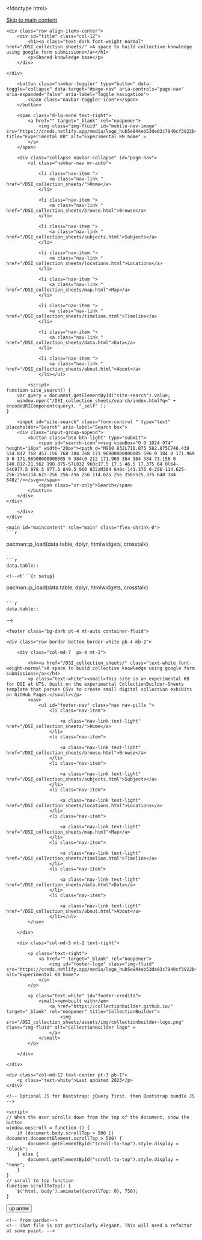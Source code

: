 <!doctype html>
<html lang="en" class="h-100">
  <head prefix="og: http://ogp.me/ns#">
    <meta charset="utf-8">
<meta name="viewport" content="width=device-width, initial-scale=1, shrink-to-fit=no">
<link rel="shortcut icon" type="image/x-icon" href="/DSI_collection_sheets/favicon.ico">
<link rel="icon" type="image/png" href="data:image/png;base64,iVBORw0KGgo=">

<!--
  _____     ____        __  _           ___       _ __   __
 / ___/__  / / /__ ____/ /_(_)__  ___  / _ )__ __(_) /__/ /__ ____
/ /__/ _ \/ / / -_) __/ __/ / _ \/ _ \/ _  / // / / / _  / -_) __/
\___/\___/_/_/\__/\__/\__/_/\___/_//_/____/\_,_/_/_/\_,_/\__/_/

    built with CollectionBuilder-GH
    https://github.com/CollectionBuilder/collectionbuilder-gh
-->
<meta name="generator" content="collectionbuilder-gh" />
<meta http-equiv="Content-Language" content="en-us" >
<meta name="description" content="A space to build collective knowledge using google form submissions">

<!-- load style sheets -->

<link rel="stylesheet" href="/DSI_collection_sheets/assets/lib/bootstrap.min.css" type="text/css">
<script defer src="/DSI_collection_sheets/assets/lib/fontawesome-free/js/all.min.js"></script>




<!-- load custom css last to allow overrides -->
<link rel="stylesheet" href="/DSI_collection_sheets/assets/css/custom.css" type="text/css">

<!-- add digital garden conditions -->
  
  <meta property="og:description" content="A space to build collective knowledge using google form submissions"/>
  

  
  <meta property="og:title" content="data table test">
  <meta property="og:type" content="article">
  

  

  <meta property="og:url" content="https://sjgknight.github.io/assets/dt.Rmd" />

  

  <title>
    
      data table test &mdash; A space to build collective knowledge using google form submissions
    
  </title>


<!-- <title>data table test | A space to build collective knowledge using google form submissions</title> -->


<!-- back to collectionbuilder -->
<meta name="robots" content="noindex">
<meta name="description" content="This site is an experimental KB for DSI at UTS, built on the experimental CollectionBuilder-Sheets template that parses CSVs to create small digital collection exhibits on GitHub Pages.">
<meta name="author" content="sjgknight" >
<!-- Open Graph meta -->
<meta property="og:title" content="data table test | A space to build collective knowledge using google form submissions" />
<meta property="og:description" content="This site is an experimental KB for DSI at UTS, built on the experimental CollectionBuilder-Sheets template that parses CSVs to create small digital collection exhibits on GitHub Pages." />
<meta property="og:site_name" content="A space to build collective knowledge using google form submissions" />
<meta property="og:type" content="website" />
<meta property="og:image" content="/DSI_collection_sheets/objects/pexels-susan-wilkinson-12492191.jpg" />
<meta property="og:image:alt" content="CollectionBuilder logo" />
<meta property="og:url" content="https://sjgknight.github.io/DSI_collection_sheets/assets/dt.Rmd" />
<meta property="og:locale" content="en_US" />
<!-- schema.org JSON-LD -->
<script type="application/ld+json">{"@context":"http://schema.org","@type":"WebPage","headline":"data table test | A space to build collective knowledge using google form submissions","publisher":"sjgknight","description":"This site is an experimental KB for DSI at UTS, built on the experimental CollectionBuilder-Sheets template that parses CSVs to create small digital collection exhibits on GitHub Pages.","image":"/DSI_collection_sheets/objects/pexels-susan-wilkinson-12492191.jpg","url":"https://sjgknight.github.io/DSI_collection_sheets/assets/dt.Rmd"}</script> 


<!-- Analytics --> 



<!-- Last build date: 2023-01-10 -->

  </head>
  <body class="d-flex flex-column h-100">
    <div id="skip-to-content"><a href="#maincontent">Skip to main content</a></div>
    <div class="container">
    <div class="row align-items-center">
        <div id="title" class="col-12">
            <h1><a class="text-dark font-weight-normal" href="/DSI_collection_sheets/" >A space to build collective knowledge using google form submissions</a></h1>	 
            <p>Shared knowledge base</p>
        </div>
        
    </div>
</div>
    <nav class="navbar navbar-expand-lg navbar-dark bg-dark">
    <div class="container">
        <button class="navbar-toggler" type="button" data-toggle="collapse" data-target="#page-nav" aria-controls="page-nav" aria-expanded="false" aria-label="Toggle navigation">
            <span class="navbar-toggler-icon"></span>
        </button>

        <span class="d-lg-none text-right">
            <a href="" target="_blank" rel="noopener">
                <img class="img-fluid" id="mobile-nav-image" src="https://creds.netlify.app/media/logo_hub5e844eb53de03c7940cf3922b4a615a_1460_0x70_resize_lanczos_2.png" title="Experimental KB" alt="Experimental KB home" >
            </a>
        </span>

        <div class="collapse navbar-collapse" id="page-nav">
            <ul class="navbar-nav mr-auto">
                
                <li class="nav-item ">
                    <a class="nav-link " href="/DSI_collection_sheets/">Home</a>
                </li>
                
                <li class="nav-item ">
                    <a class="nav-link " href="/DSI_collection_sheets/browse.html">Browse</a>
                </li>
                
                <li class="nav-item ">
                    <a class="nav-link " href="/DSI_collection_sheets/subjects.html">Subjects</a>
                </li>
                
                <li class="nav-item ">
                    <a class="nav-link " href="/DSI_collection_sheets/locations.html">Locations</a>
                </li>
                
                <li class="nav-item ">
                    <a class="nav-link " href="/DSI_collection_sheets/map.html">Map</a>
                </li>
                
                <li class="nav-item ">
                    <a class="nav-link " href="/DSI_collection_sheets/timeline.html">Timeline</a>
                </li>
                
                <li class="nav-item ">
                    <a class="nav-link " href="/DSI_collection_sheets/data.html">Data</a>
                </li>
                
                <li class="nav-item ">
                    <a class="nav-link " href="/DSI_collection_sheets/about.html">About</a>
                </li></ul>
            
            <script>
    function site_search() {
        var query = document.getElementById("site-search").value;
        window.open("/DSI_collection_sheets/search/index.html?q=" + encodeURIComponent(query), "_self" );
    }
</script>
<form class="form-inline my-2 my-lg-0" role="search" id="search" onsubmit="site_search(); return false;">
    <div class="input-group">
        <input id="site-search" class="form-control " type="text" placeholder="Search" aria-label="Search box">
        <div class="input-group-append">
            <button class="btn btn-light" type="submit">
                <span id="search-icon"><svg viewBox="0 0 1024 974" height="16px" width="20px"><path d="M960 832L710.875 582.875C746.438 524.812 768 457.156 768 384 768 171.96900000000005 596 0 384 0 171.969 0 0 171.96900000000005 0 384c0 212 171.969 384 384 384 73.156 0 140.812-21.562 198.875-57L832 960c17.5 17.5 46.5 17.375 64 0l64-64C977.5 878.5 977.5 849.5 960 832zM384 640c-141.375 0-256-114.625-256-256s114.625-256 256-256 256 114.625 256 256S525.375 640 384 640z"/></svg></span>
                <span class="sr-only">Search</span>
            </button>
        </div>
    </div>
</form>
            
        </div>
    </div>
</nav>

    <main id="maincontent" role="main" class="flex-shrink-0">
    ```r
pacman::p_load(data.table, dplyr, htmlwidgets, crosstalk)

```

```r

data.table::

```

    <!--<h```{r setup}
pacman::p_load(data.table, dplyr, htmlwidgets, crosstalk)

```

```r

data.table::

```
 -->
    </main>
    <footer class="bg-dark pt-4 mt-auto container-fluid">

    <div class="row border-bottom border-white pb-4 mb-2">

        <div class="col-md-7  px-4 mt-2">

            <h4><a href="/DSI_collection_sheets/" class="text-white font-weight-normal">A space to build collective knowledge using google form submissions</a></h4>
            <p class="text-white"><small>This site is an experimental KB for DSI at UTS, built on the experimental CollectionBuilder-Sheets template that parses CSVs to create small digital collection exhibits on GitHub Pages.</small></p>
            <nav>
                <ul id="footer-nav" class="nav nav-pills ">
                    <li class="nav-item">
                    
                        <a class="nav-link text-light" href="/DSI_collection_sheets/">Home</a>
                    </li>
                    <li class="nav-item">
                    
                        <a class="nav-link text-light" href="/DSI_collection_sheets/browse.html">Browse</a>
                    </li>
                    <li class="nav-item">
                    
                        <a class="nav-link text-light" href="/DSI_collection_sheets/subjects.html">Subjects</a>
                    </li>
                    <li class="nav-item">
                    
                        <a class="nav-link text-light" href="/DSI_collection_sheets/locations.html">Locations</a>
                    </li>
                    <li class="nav-item">
                    
                        <a class="nav-link text-light" href="/DSI_collection_sheets/map.html">Map</a>
                    </li>
                    <li class="nav-item">
                    
                        <a class="nav-link text-light" href="/DSI_collection_sheets/timeline.html">Timeline</a>
                    </li>
                    <li class="nav-item">
                    
                        <a class="nav-link text-light" href="/DSI_collection_sheets/data.html">Data</a>
                    </li>
                    <li class="nav-item">
                    
                        <a class="nav-link text-light" href="/DSI_collection_sheets/about.html">About</a>
                    </li></ul>
            </nav>

        </div>

        <div class="col-md-5 mt-2 text-right">

            <p class="text-right">
                <a href="" target="_blank" rel="noopener">
                    <img id="footer-logo" class="img-fluid" src="https://creds.netlify.app/media/logo_hub5e844eb53de03c7940cf3922b4a615a_1460_0x70_resize_lanczos_2.png" alt="Experimental KB home">
                </a>
            </p>
            
            <p class="text-white" id="footer-credits">
                <small><em>built with</em>
                    <a href="https://collectionbuilder.github.io/" target="_blank" rel="noopener" title="CollectionBuilder">
                        <img src="/DSI_collection_sheets/assets/img/collectionbuilder-logo.png" class="img-fluid" alt="CollectionBuilder logo" >
                    </a>
                </small>
            </p>

        </div>

    </div>

    <div class="col-md-12 text-center pt-3 pb-1">
        <p class="text-white">Last updated 2023</p>
    </div>

</footer>
    <!-- Optional JS for Bootstrap: jQuery first, then Bootstrap bundle JS -->
<script src="/DSI_collection_sheets/assets/lib/jquery-3.6.0.min.js"></script>
<script src="/DSI_collection_sheets/assets/lib/bootstrap.bundle.min.js"></script>
<!-- load other js -->
<script src="/DSI_collection_sheets/assets/lib/lazysizes.min.js" async></script>
<script src="/DSI_collection_sheets/assets/lib/papaparse.min.js"></script>


    <script>
    // When the user scrolls down from the top of the document, show the button
    window.onscroll = function () {
        if (document.body.scrollTop > 500 || document.documentElement.scrollTop > 500) {
            document.getElementById("scroll-to-top").style.display = "block";
        } else {
            document.getElementById("scroll-to-top").style.display = "none";
        }
    }
    // scroll to top function
    function scrollToTop() {
        $('html, body').animate({scrollTop: 0}, 750);
    }
</script>
<button id="scroll-to-top" type="button" class="btn btn-link btn-lg" onclick="scrollToTop();" title="Back to Top" aria-label="Back to Top">
    <span class="fa fa-angle-double-up fa-stack-1x" ></span>
    <span class="sr-only">up arrow</span>
</button>

    <!-- from garden-->
    <!-- That file is not particularly elegant. This will need a refactor at some point. -->

<style>
  content a.internal-link {
    border-color: #8b88e6;
    background-color: #efefff;
  }

  #tooltip-wrapper {
    background: white;
    padding: 1em;
    border: 1px solid #ddd;
    border-radius: 4px;
    overflow: hidden;
    position: absolute;
    width: 400px;
    height: 250px;
    font-size: 0.8em;
    box-shadow: 0 5px 10px rgba(0,0,0,0.1);
    opacity: 0;
    transition: opacity 100ms;
  }

  #tooltip-wrapper:after {
		content: "";
		position: absolute;
		z-index: 1;
		bottom: 0;
		left: 0;
		pointer-events: none;
		background-image: linear-gradient(to bottom, rgba(255,255,255, 0), rgba(255,255,255, 1) 90%);
		width: 100%;
		height: 75px;
  }
</style>

<div style="opacity: 0; display: none;" id='tooltip-wrapper'>
  <div id='tooltip-content'>
  </div>
</div>

<iframe style="display: none; height: 0; width: 0;" id='link-preview-iframe' src="">
</iframe>

<script>
  var opacityTimeout;
  var contentTimeout;
  var transitionDurationMs = 100;

  var iframe = document.getElementById('link-preview-iframe')
  var tooltipWrapper = document.getElementById('tooltip-wrapper')
  var tooltipContent = document.getElementById('tooltip-content')

  var linkHistories = {};

  function hideTooltip() {
    opacityTimeout = setTimeout(function() {
      tooltipWrapper.style.opacity = 0;
      contentTimeout = setTimeout(function() {
        tooltipContent.innerHTML = '';
        tooltipWrapper.style.display = 'none';
      }, transitionDurationMs + 1);
    }, transitionDurationMs)
  }

  function showTooltip(event) {
    var elem = event.target;
    var elem_props = elem.getClientRects()[elem.getClientRects().length - 1];
    var top = window.pageYOffset || document.documentElement.scrollTop

    if (event.target.host === window.location.host) {
      if (!linkHistories[event.target.href]) {
        iframe.src = event.target.href
        iframe.onload = function() {
          tooltipContentHtml = ''
          tooltipContentHtml += '<div style="font-weight: bold;">' + iframe.contentWindow.document.querySelector('h1').innerHTML + '</div>'
          tooltipContentHtml += iframe.contentWindow.document.querySelector('content').innerHTML

          tooltipContent.innerHTML = tooltipContentHtml
          linkHistories[event.target.href] = tooltipContentHtml

          tooltipWrapper.style.display = 'block';
          setTimeout(function() {
            tooltipWrapper.style.opacity = 1;
          }, 1)
        }
      } else {
        tooltipContent.innerHTML = linkHistories[event.target.href]
        tooltipWrapper.style.display = 'block';
        setTimeout(function() {
          tooltipWrapper.style.opacity = 1;
        }, 1)
      }


      tooltipWrapper.style.left = elem_props.left - (tooltipWrapper.offsetWidth / 2) + (elem_props.width / 2) + "px";
      if ((window.innerHeight - elem_props.top) < (tooltipWrapper.offsetHeight)) {
          tooltipWrapper.style.top = elem_props.top + top - tooltipWrapper.offsetHeight - 10 + "px";
      } else if ((window.innerHeight - elem_props.top) > (tooltipWrapper.offsetHeight)) {
          tooltipWrapper.style.top = elem_props.top + top + 35 + "px";
      }

      if ((elem_props.left + (elem_props.width / 2)) < (tooltipWrapper.offsetWidth / 2)) {
          tooltipWrapper.style.left = "10px";
      } else if ((document.body.clientWidth - elem_props.left - (elem_props.width / 2)) < (tooltipWrapper.offsetWidth / 2)) {
          tooltipWrapper.style.left = document.body.clientWidth - tooltipWrapper.offsetWidth - 20 + "px";
      }
    }
  }

  function setupListeners(linkElement) {
    linkElement.addEventListener('mouseleave', function(_event) {
      hideTooltip();
    });

    tooltipWrapper.addEventListener('mouseleave', function(_event) {
      hideTooltip();
    });

    linkElement.addEventListener('touchend', function(_event) {
      hideTooltip();
    });

    tooltipWrapper.addEventListener('touchend', function(_event) {
      hideTooltip();
    });

    linkElement.addEventListener('mouseenter', function(event) {
      clearTimeout(opacityTimeout);
      clearTimeout(contentTimeout);
      showTooltip(event);
    });

    tooltipWrapper.addEventListener('mouseenter', function(event) {
      clearTimeout(opacityTimeout);
      clearTimeout(contentTimeout);
    });
  }

  document.querySelectorAll('content a').forEach(setupListeners);
</script>

  </body>
</html>
